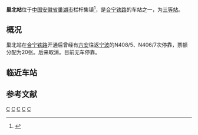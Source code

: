 {{Infobox station
| name                = 巢北站
| eng_name            = Chaobei Railway Station
| type                = 客運站
| image               =
| alt                 = 
| caption             = 
| country             = {{PRC}}
| borough             = [[安徽省|安徽省]][[合肥市|合肥市]][[巢湖市|巢湖市]][[栏杆集镇|栏杆集镇]]
| address             = 
| coordinates         = {{coord|31|58|19.48|N|117|47|57.38|E|display=inline,title}}
| owned               = [[上海局集团|上海局集团]]
| operator            = 
| line                = [[合宁铁路|合宁铁路]]
| distance            = 
| classification      = 三等站
| platform            = 2个[[側式月台|側式月台]]
| tracks              = 4条
| train_operators     = 
| connections         = 
| structure           = [[地面车站|地面车站]]
| disabled            =
| exits               =
| code                = <ref>{{cite book|title=中华人民共和国铁路车站代码（GB/T 10302-2010）|publisher=中国标准出版社|year=2010|isbn=155066140495|ignore-isbn-error=true|pages=15}}</ref>
| commercial_code     = 
| pinyin_code         = 
| zone                = 
| website             = 
| opened              = {{Start date|2008|04|18}}
| closed              = 
| passengers          = 
| pass_year           = 
| pass_rank           = 
| adjacent            = {{Adjacent stations|system=中国高速铁路|line=宁合|left=黄庵|right=肥东|note-left=23.9km|note-right=32.7km}}
|route_map = {{Routemap|inline=yes|map=
STRg\STRf~~ ~~↑{{站|黃庵}}
ENDEa\KRWgl\KRWg+r\
ABZg3\KRWg+l\KRWgr\
STR+c4\STR\STR\
STR+c2\ABZg3\ABZg2\STRc3
ABZg+1\STR+c4\STR+c1\STR+4
STR+BSr\STR\STR\STR+BSl
STR+BSr\STR\STR\STR+BSl
STR2\STR+c3\STR+c2\STR3
STRc1\ABZg+4\ABZg+1\STRc4
KRWg+l\KRWgr
KRWgl\KRWg+r
STRg\STRf~~ ~~↓{{站|肥東}}
}}
}}
'''巢北站'''位于[[中国|中国]][[安徽省|安徽省]][[巢湖市|巢湖市]]栏杆集镇<ref>{{Cite web |url=http://www.ahnews.org/Article/200805/1239.html |title=合宁铁路巢北站客运启动 |access-date=2010-06-06 |archive-url=https://web.archive.org/web/20110826081453/http://www.ahnews.org/Article/200805/1239.html |archive-date=2011-08-26 |dead-url=yes }}</ref>，是[[合宁铁路|合宁铁路]]的车站之一，为[[三等站_(中国大陆)|三等站]]。

==概况==
巢北站在[[合宁铁路|合宁铁路]]开通后曾经有[[六安|六安]]往返[[宁波|宁波]]的N408/5、N406/7次停靠，票额分配为20张。后来取消。目前无车停靠。

==临近车站==
{{start rail box|[[中国铁路|中国铁路]]}}
{{s-inop|[[黄庵站|黄庵站]]}}
{{s-line|[[合宁铁路|合宁铁路]]}}
{{s-inop|[[肥东站|肥东站]]}}
{{end box}}

==参考文献==
{{reflist}}

{{合宁铁路}}
{{宁西铁路}}

[[Category:合肥市铁路车站|C]]
[[Category:宁合铁路车站|C]]
[[Category:巢湖市|C]]
[[Category:中国铁路三等站|C]]
[[Category:中国铁路上海局集团车站|C]]
{{china-rail-stub}}